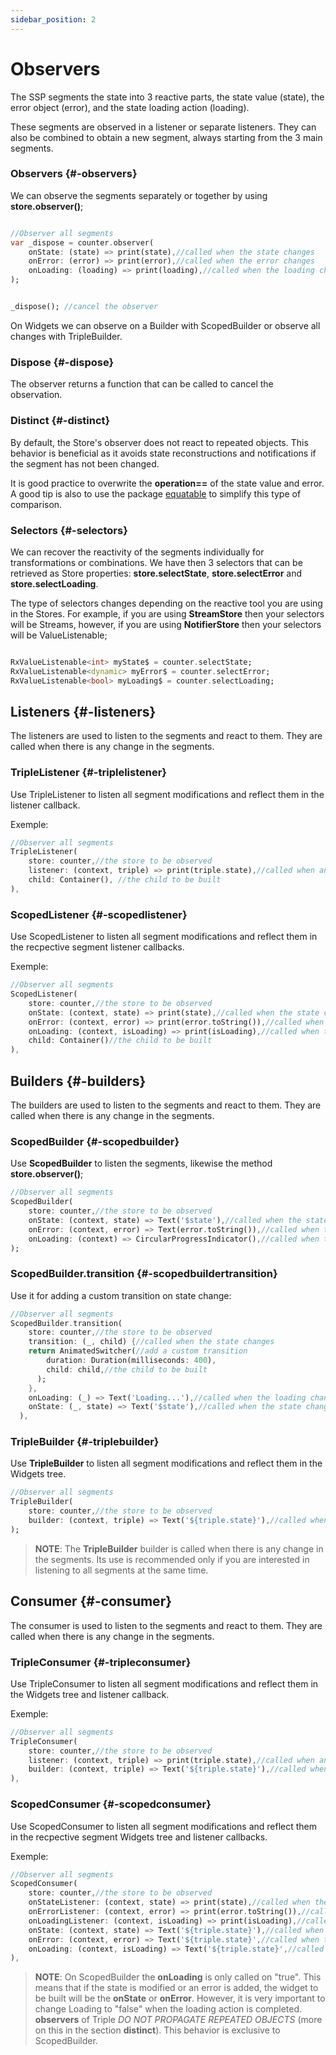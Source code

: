 ```yaml
---
sidebar_position: 2
---
```


# Observers

The SSP segments the state into 3 reactive parts, the state value (state), the error object (error), and the state loading action (loading).

These segments are observed in a listener or separate listeners. They can also be combined to obtain a new segment, always starting from the 3 main segments.

### Observers {#-observers}

We can observe the segments separately or together by using **store.observer()**;

```dart

//Observer all segments
var _dispose = counter.observer(
    onState: (state) => print(state),//called when the state changes
    onError: (error) => print(error),//called when the error changes
    onLoading: (loading) => print(loading),//called when the loading changes
);


_dispose(); //cancel the observer

```

On Widgets we can observe on a Builder with ScopedBuilder or observe all changes with TripleBuilder.

### Dispose {#-dispose}

The observer returns a function that can be called to cancel the observation.


### Distinct {#-distinct}

By default, the Store's observer does not react to repeated objects. This behavior is beneficial as it avoids state reconstructions and notifications if the segment has not been changed.

It is good practice to overwrite the **operation==** of the state value and error. A good tip is also to use the package [equatable](https://pub.dev/packages/equatable) to simplify this type of comparison.

### Selectors {#-selectors}

We can recover the reactivity of the segments individually for transformations or combinations. We have then 3 selectors that can be retrieved as Store properties: **store.selectState**, **store.selectError** and **store.selectLoading**.

The type of selectors changes depending on the reactive tool you are using in the Stores. For example, if you are using **StreamStore** then your selectors will be Streams, however,  if you are using **NotifierStore** then your selectors will be ValueListenable;

```dart

RxValueListenable<int> myState$ = counter.selectState;
RxValueListenable<dynamic> myError$ = counter.selectError;
RxValueListenable<bool> myLoading$ = counter.selectLoading;

```

## Listeners {#-listeners}

The listeners are used to listen to the segments and react to them. They are called when there is any change in the segments.

### TripleListener {#-triplelistener}

Use TripleListener to listen all segment modifications and reflect them in the listener callback.

Exemple:
```dart
//Observer all segments
TripleListener(
    store: counter,//the store to be observed
    listener: (context, triple) => print(triple.state),//called when any segment changes
    child: Container(), //the child to be built
),
```

### ScopedListener {#-scopedlistener}

Use ScopedListener to listen all segment modifications and reflect them in the recpective segment listener callbacks.

Exemple:
```dart
//Observer all segments
ScopedListener(
    store: counter,//the store to be observed
    onState: (context, state) => print(state),//called when the state changes
    onError: (context, error) => print(error.toString()),//called when the error changes
    onLoading: (context, isLoading) => print(isLoading),//called when the loading changes
    child: Container()//the child to be built
),
```
## Builders {#-builders}

The builders are used to listen to the segments and react to them. They are called when there is any change in the segments.

### ScopedBuilder {#-scopedbuilder}

Use **ScopedBuilder** to listen the segments, likewise the method **store.observer()**;

```dart
//Observer all segments
ScopedBuilder(
    store: counter,//the store to be observed
    onState: (context, state) => Text('$state'),//called when the state changes
    onError: (context, error) => Text(error.toString()),//called when the error changes
    onLoading: (context) => CircularProgressIndicator(),//called when the loading changes
);
```

### ScopedBuilder.transition {#-scopedbuildertransition}

Use it for adding a custom transition on state change:

```dart
//Observer all segments
ScopedBuilder.transition(
    store: counter,//the store to be observed
    transition: (_, child) {//called when the state changes
    return AnimatedSwitcher(//add a custom transition
        duration: Duration(milliseconds: 400),
        child: child,//the child to be built
      );
    },
    onLoading: (_) => Text('Loading...'),//called when the loading changes
    onState: (_, state) => Text('$state'),//called when the state changes
  ),
```
### TripleBuilder {#-triplebuilder}

Use **TripleBuilder** to listen all segment modifications and reflect them in the Widgets tree.

```dart
//Observer all segments
TripleBuilder(
    store: counter,//the store to be observed
    builder: (context, triple) => Text('${triple.state}'),//called when any segment changes
);
```

> **NOTE**: The **TripleBuilder** builder is called when there is any change in the segments. Its use is recommended only if you are interested in listening to all segments at the same time.

## Consumer {#-consumer}

The consumer is used to listen to the segments and react to them. They are called when there is any change in the segments.

### TripleConsumer {#-tripleconsumer}

Use TripleConsumer to listen all segment modifications and reflect them in the Widgets tree and listener callback.

Exemple:
```dart
//Observer all segments
TripleConsumer(
    store: counter,//the store to be observed
    listener: (context, triple) => print(triple.state),//called when any segment changes
    builder: (context, triple) => Text('${triple.state}'),//called when any segment changes
),
```

### ScopedConsumer {#-scopedconsumer}

Use ScopedConsumer to listen all segment modifications and reflect them in the recpective segment Widgets tree and listener callbacks.

Exemple:
```dart
//Observer all segments
ScopedConsumer(
    store: counter,//the store to be observed
    onStateListener: (context, state) => print(state),//called when the state changes
    onErrorListener: (context, error) => print(error.toString()),//called when the error changes
    onLoadingListener: (context, isLoading) => print(isLoading),//called when the loading changes
    onState: (context, state) => Text('${triple.state}'),//called when the state changes
    onError: (context, error) => Text('${triple.state}',//called when the error changes
    onLoading: (context, isLoading) => Text('${triple.state}',//called when the loading changes
),
```


> **NOTE**: On ScopedBuilder the **onLoading** is only called on "true". This means that if the state is modified or an error is added, the widget to be built will be the **onState** or **onError**. However, it is very important to change Loading to "false" when the loading action is completed. **observers** of Triple *DO NOT PROPAGATE REPEATED OBJECTS* (more on this in the section **distinct**). This behavior is exclusive to ScopedBuilder.







